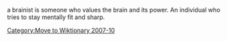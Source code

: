 [[Category:Move to Wiktionary 2007-10]]

a brainist is someone who values the brain and its power. An individual who tries to stay mentally fit and sharp.